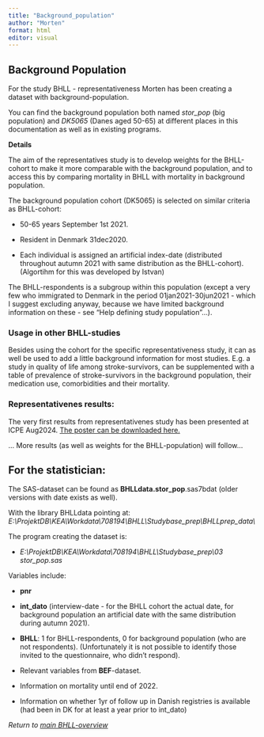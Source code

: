 ```yaml
---
title: "Background_population"
author: "Morten"
format: html
editor: visual
---
```


## Background Population

For the study BHLL - representativeness Morten has been creating a dataset with background-population.

You can find the background population both named *stor_pop* (big population) and *DK5065* (Danes aged 50-65) at different places in this documentation as well as in existing programs.\

**Details**

The aim of the representatives study is to develop weights for the BHLL-cohort to make it more comparable with the background population, and to access this by comparing mortality in BHLL with mortality in background population.

The background population cohort (DK5065) is selected on similar criteria as BHLL-cohort:

-   50-65 years September 1st 2021.

-   Resident in Denmark 31dec2020.

-   Each individual is assigned an artificial index-date (distributed throughout autumn 2021 with same distribution as the BHLL-cohort). (Algortihm for this was developed by Istvan)

The BHLL-respondents is a subgroup within this population (except a very few who immigrated to Denmark in the period 01jan2021-30jun2021 - which I suggest excluding anyway, because we have limited background information on these - see "Help defining study population"...).

### **Usage in other BHLL-studies**

Besides using the cohort for the specific representativeness study, it can as well be used to add a little background information for most studies. E.g. a study in quality of life among stroke-survivors, can be supplemented with a table of prevalence of stroke-survivors in the background population, their medication use, comorbidities and their mortality.

### Representativenes results:

The very first results from representativenes study has been presented at ICPE Aug2024. [The poster can be downloaded here.](Representativeness%20ICPE2024%20final.pdf "Representativeness ICPE2024 final.pdf")

... More results (as well as weights for the BHLL-population) will follow...

## **For the statistician:**

The SAS-dataset can be found as **BHLLdata.stor_pop**.sas7bdat (older versions with date exists as well).

With the library BHLLdata pointing at: *E:\\ProjektDB\\KEA\\Workdata\\708194\\BHLL\\Studybase_prep\\BHLLprep_data\\*

The program creating the dataset is:

-   *E:\\ProjektDB\\KEA\\Workdata\\708194\\BHLL\\Studybase_prep\\03 stor_pop.sas*

Variables include:

-   **pnr**

-   **int_dato** (interview-date - for the BHLL cohort the actual date, for background population an artificial date with the same distribution during autumn 2021).

-   **BHLL**: 1 for BHLL-respondents, 0 for background population (who are not respondents). (Unfortunately it is not possible to identify those invited to the questionnaire, who didn't respond).

-   Relevant variables from **BEF**-dataset.

-   Information on mortality until end of 2022.

-   Information on whether 1yr of follow up in Danish registries is available (had been in DK for at least a year prior to int_dato)

*Return to [main BHLL-overview](main_ver01.html)*
